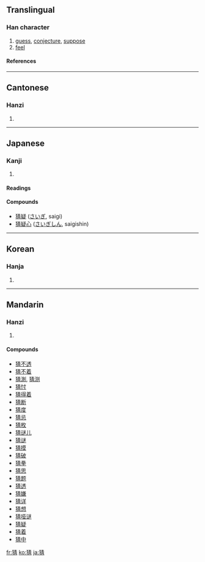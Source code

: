 ==Translingual==
===Han character===
{{Han char|rn=94|rad=犬|as=08|sn=11|four=4522<sub>7</sub>|canj=大竹手一月 (KHQMB)}}
# [[guess]], [[conjecture]], [[suppose]]
# [[feel]]
====References====
{{Han ref|kx=0714.010|dkj=20499|dj=1125.200|hdz=21351.070|uh=731C|ud=29468|bh=B271|bd=45681}}

----
==Cantonese==
===Hanzi===
{{yue-hanzi|jyut=|y=chaai1}}
# {{defn|Cantonese}}

----
==Japanese==
===Kanji===
{{ja-kanji|grade=|rs=犬08}}
# {{defn|Japanese}} 
====Readings====
{{ja-readings|on=[[さい]] (sai)|kun=[[ねたむ]] (netamu)}}
====Compounds====
*[[猜疑]] ([[さいぎ]], saigi)
*[[猜疑心]] ([[さいぎしん]], saigishin)

----
==Korean==
===Hanja===
{{ko-hanja|hangeul=시|eumhun=|rv=si|mr=si|y=si}}
# {{defn|Korean}}

----
==Mandarin==
===Hanzi===
{{cmn-hanzi|pin=[[cāi]] ([[cai1]])|wg=ts'ai<sup>1</sup>}}
# {{defn|Mandarin}}

====Compounds====
*[[猜不透]]
*[[猜不着]]
*[[猜測]], [[猜测]]
*[[猜忖]]
*[[猜得着]]
*[[猜断]]
*[[猜度]]
*[[猜忌]]
*[[猜枚]]
*[[猜谜儿]]
*[[猜谜]]
*[[猜摸]]
*[[猜破]]
*[[猜拳]]
*[[猜思]]
*[[猜题]]
*[[猜透]]
*[[猜嫌]]
*[[猜详]]
*[[猜想]]
*[[猜哑谜]]
*[[猜疑]]
*[[猜着]]
*[[猜中]]

[[fr:猜]]
[[ko:猜]]
[[ja:猜]]